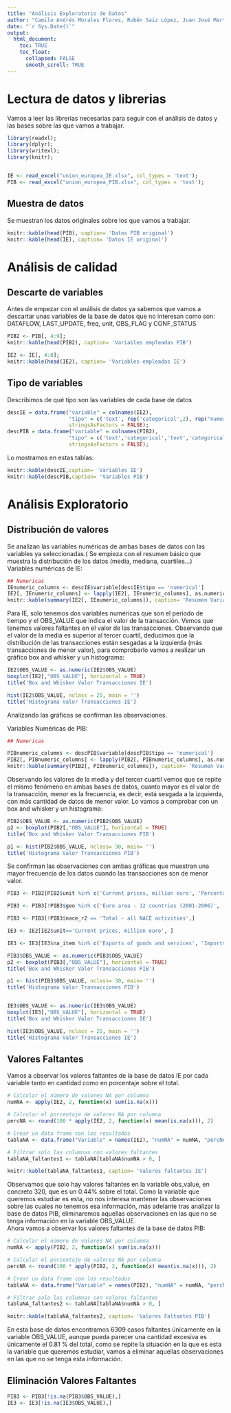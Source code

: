 ---
title: "Análisis Exploratorio de Datos"
author: "Camilo Andrés Morales Flores, Rubén Saiz López, Juan José Martínez Aguiló, Mateo Vilar Cano e Isaac Herranz Blasco"
date: "`r Sys.Date()`"
output: 
  html_document:
    toc: TRUE
    toc_float:
      collapsed: FALSE
      smooth_scroll: TRUE
---
# Lectura de datos y librerias
Vamos a leer las librerias necesarias para seguir con el análisis de datos y las bases sobre las que vamos a trabajar.
```{r selección muestra, message= FALSE, warning=FALSE}
library(readxl);
library(dplyr);
library(writexl);
library(knitr);


IE <- read_excel("union_europea_IE.xlsx", col_types = 'text');
PIB <- read_excel("union_europea_PIB.xlsx", col_types = 'text');
```
## Muestra de datos
Se muestran los datos originales sobre los que vamos a trabajar.
```{r Mostrar BBDD, echo= FALSE}
knitr::kable(head(PIB), caption= 'Datos PIB original')
knitr::kable(head(IE), caption= 'Datos IE original')
```

# Análisis de calidad
## Descarte de variables
Antes de empezar con el análisis de datos ya sabemos que vamos a descartar unas variables de la base de datos que no interesan como son: DATAFLOW, LAST_UPDATE, freq, unit, OBS_FLAG y CONF_STATUS
```{r Descarte de variables}

PIB2 <- PIB[, 4:9];
knitr::kable(head(PIB2), caption= 'Variables empleadas PIB')

IE2 <- IE[, 4:8];
knitr::kable(head(IE2), caption= 'Variables empleadas IE')

```
## Tipo de variables
Describimos de qué tipo son las variables de cada base de datos  
```{r Descripción Variables}
descIE = data.frame("variable" = colnames(IE2),
                    "tipo" = c('text', rep('categorical',2), rep("numerical", 2)),
                    stringsAsFactors = FALSE);
descPIB = data.frame("variable" = colnames(PIB2),
                    "tipo" = c('text','categorical','text','categorical', rep("numerical", 2)),
                    stringsAsFactors = FALSE);


```

Lo mostramos en estas tablas:  
```{r Plotear tipo vars, echo= FALSE}

knitr::kable(descIE,caption= 'Variables IE')
knitr::kable(descPIB,caption= 'Variables PIB')

```

# Análisis Exploratorio

## Distribución de valores
Se analizan las variables numéricas de ambas bases de datos con las variables ya seleccionadas.( Se empieza con el resumen básico que muestra la distribución de los datos (media, mediana, cuartiles...)  
Variables numéricas de IE:
```{r Variables constantes o casi constantes IE}
## Numericas
IEnumeric_columns <- descIE$variable[descIE$tipo == 'numerical']
IE2[, IEnumeric_columns] <- lapply(IE2[, IEnumeric_columns], as.numeric)
knitr::kable(summary(IE2[, IEnumeric_columns]), caption= 'Resumen Variables Numéricas IE')

```
Para IE, solo tenemos dos variables numéricas que son el periodo de tiempo y el OBS_VALUE que indica el valor de la transacción. Vemos que tenemos valores faltantes en el valor de las transacciones. Observando que el valor de la media es superior al tercer cuartil, deducimos que la distribución de las transacciones están sesgadas a la izquierda (más transacciones de menor valor), para comprobarlo vamos a realizar un gráfico box and whisker y un histograma:  \
```{r Graficas IE, echo= FALSE}

IE2$OBS_VALUE <- as.numeric(IE2$OBS_VALUE)
boxplot(IE2[,"OBS_VALUE"], horizontal = TRUE)
title('Box and Whisker Valor Transacciones IE')

hist(IE2$OBS_VALUE, nclass = 25, main = '')
title('Histograma Valor Transacciones IE')

```
 Analizando las gráficas se confirman las observaciones.  

Variables Numéricas de PIB:
```{r Variables constantes o casi constantes PIB}
## Numericas

PIBnumeric_columns <- descPIB$variable[descPIB$tipo == 'numerical']
PIB2[, PIBnumeric_columns] <- lapply(PIB2[, PIBnumeric_columns], as.numeric)
knitr::kable(summary(PIB2[, PIBnumeric_columns]), caption= 'Resumen Variables Numéricas PIB')

```
Observando los valores de la media y del tercer cuartil vemos que se repite el mismo fenómeno en ambas bases de datos, cuanto mayor es el valor de la transacción, menor es la frecuencia, es decir, está sesgada a la izquierda, con más cantidad de datos de menor valor. Lo vamos a comprobar con un box and whisker y un histograma: \ 
```{r GRÁFICAS PIB, echo= FALSE}
PIB2$OBS_VALUE <- as.numeric(PIB2$OBS_VALUE)
p2 <- boxplot(PIB2[,"OBS_VALUE"], horizontal = TRUE)
title('Box and Whisker Valor Transacciones PIB')

p1 <- hist(PIB2$OBS_VALUE, nclass= 30, main= '')
title('Histograma Valor Transacciones PIB')

```
Se confirman las observaciones con ambas gráficas que muestran una mayor frecuencia de los datos cuando las transacciones son de menor valor. 

```{r Eliminación grupos sobrantes}
PIB3 <- PIB2[PIB2$unit %in% c('Current prices, million euro', 'Percentage of gross domestic product(GDP)','Percentage of total'),]

PIB3 <- PIB3[!PIB3$geo %in% c('Euro area - 12 countries (2001-2006)', 'Euro area - 19 countries (2015-2022)', 'Euro area - 20 countries (from 2023)','European Union - 27 countries (from 2020)', 'Euro area (EA11-1999, EA12-2001, EA13-2007, EA15-208, EA16-2009, EA17-2011, EA18-2014, EA19-2015, EA15-2023'),]

PIB3 <- PIB3[!PIB3$nace_r2 == 'Total - all NACE activities',]

IE3 <- IE2[IE2$unit=='Current prices, million euro', ]

IE3 <- IE3[IE3$na_item %in% c('Exports of goods and services', 'Imports of goods and services'), ]


```

```{r}

PIB3$OBS_VALUE <- as.numeric(PIB3$OBS_VALUE)
p2 <- boxplot(PIB3[,"OBS_VALUE"], horizontal = TRUE)
title('Box and Whisker Valor Transacciones PIB')

p1 <- hist(PIB3$OBS_VALUE, nclass= 30, main= '')
title('Histograma Valor Transacciones PIB')


IE3$OBS_VALUE <- as.numeric(IE3$OBS_VALUE)
boxplot(IE3[,"OBS_VALUE"], horizontal = TRUE)
title('Box and Whisker Valor Transacciones IE')

hist(IE3$OBS_VALUE, nclass = 25, main = '')
title('Histograma Valor Transacciones IE')

```

## Valores Faltantes

Vamos a observar los valores faltantes de la base de datos IE por cada variable tanto en cantidad como en porcentaje sobre el total.
```{r Valores Faltantes IE, echo= FALSE}
# Calcular el número de valores NA por columna
numNA <- apply(IE2, 2, function(x) sum(is.na(x)))

# Calcular el porcentaje de valores NA por columna
percNA <- round(100 * apply(IE2, 2, function(x) mean(is.na(x))), 2)

# Crear un data frame con los resultados
tablaNA <- data.frame("Variable" = names(IE2), "numNA" = numNA, "percNA" = percNA)

# Filtrar solo las columnas con valores faltantes
tablaNA_faltantes1 <- tablaNA[tablaNA$numNA > 0, ]

knitr::kable(tablaNA_faltantes1, caption= 'Valores faltantes IE')

```
  Observamos que solo hay valores faltantes en la variable obs_value, en concreto 320, que es un 0.44% sobre el total. Como la variable que queremos estudiar es esta, no nos interesa mantener las observaciones sobre las cuales no tenemos esa información, más adelante tras analizar la base de datos PIB, eliminaremos aquellas observaciones en las que no se tenga información en la variable OBS_VALUE.  
  Ahora vamos a observar los valores faltantes de la base de datos PIB:  
```{r Valores Faltantes PIB}
# Calcular el número de valores NA por columna
numNA <- apply(PIB2, 2, function(x) sum(is.na(x)))

# Calcular el porcentaje de valores NA por columna
percNA <- round(100 * apply(PIB2, 2, function(x) mean(is.na(x))), 2)

# Crear un data frame con los resultados
tablaNA <- data.frame("Variable" = names(PIB2), "numNA" = numNA, "percNA" = percNA)

# Filtrar solo las columnas con valores faltantes
tablaNA_faltantes2 <- tablaNA[tablaNA$numNA > 0, ]

knitr::kable(tablaNA_faltantes2, caption= 'Valores Faltantes PIB')

```

  En esta base de datos encontramos 6309 casos faltantes únicamente en la variable OBS_VALUE, aunque pueda parecer una cantidad excesiva es únicamente el 0.81 % del total, como se repite la situación en la que es esta la variable que queremos estudiar, vamos a eliminar aquellas observaciones en las que no se tenga esta información.

## Eliminación Valores Faltantes 
```{r Eliminación Valores Faltantes}
PIB3 <- PIB3[!is.na(PIB3$OBS_VALUE),]
IE3 <- IE3[!is.na(IE3$OBS_VALUE),]

```

